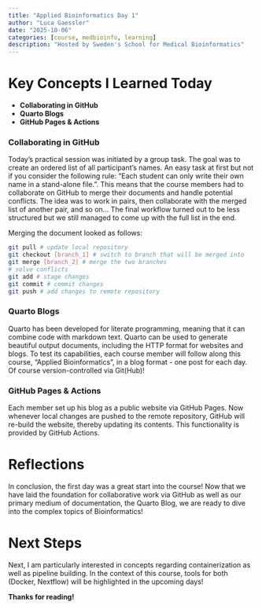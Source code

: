 ```yaml
---
title: "Applied Bioinformatics Day 1"
author: "Luca Gaessler"
date: "2025-10-06"
categories: [course, medbioinfo, learning]
description: "Hosted by Sweden's School for Medical Bioinformatics"
---
```


# Key Concepts I Learned Today

- **Collaborating in GitHub**
- **Quarto Blogs**
- **GitHub Pages & Actions**

### Collaborating in GitHub
Today's practical session was initiated by a group task. The goal was to create an ordered list of all participant's names. An easy task at first but not if you consider the following rule: "Each student can only write their own name in a stand-alone file.". This means that the course members had to collaborate on GitHub to merge their documents and handle potential conflicts. The idea was to work in pairs, then collaborate with the merged list of another pair, and so on... The final workflow turned out to be less structured but we still managed to come up with the full list in the end.

Merging the document looked as follows:

```bash
git pull # update local repository
git checkout [branch_1] # switch to branch that will be merged into
git merge [branch_2] # merge the two branches
# solve conflicts
git add # stage changes
git commit # commit changes
git push # add changes to remote repository
```

### Quarto Blogs
Quarto has been developed for literate programming, meaning that it can combine code with markdown text. Quarto can be used to generate beautiful output documents, including the HTTP format for websites and blogs. To test its capabilities, each course member will follow along this course, "Applied Bioinformatics", in a blog format - one post for each day. Of course version-controlled via Git(Hub)!

### GitHub Pages & Actions
Each member set up his blog as a public website via GitHub Pages. Now whenever local changes are pushed to the remote repository, GitHub will re-build the website, thereby updating its contents. This functionality is provided by GitHub Actions.

# Reflections
In conclusion, the first day was a great start into the course! Now that we have laid the foundation for collaborative work via GitHub as well as our primary medium of documentation, the Quarto Blog, we are ready to dive into the complex topics of Bioinformatics!

# Next Steps
Next, I am particularly interested in concepts regarding containerization as well as pipeline building. In the context of this course, tools for both (Docker, Nextflow) will be highlighted in the upcoming days!

**Thanks for reading!**